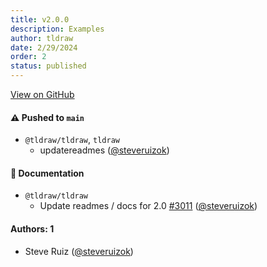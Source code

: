 ```yaml
---
title: v2.0.0
description: Examples
author: tldraw
date: 2/29/2024
order: 2
status: published
---
```


[View on GitHub](https://github.com/tldraw/tldraw/releases/tag/v2.0.0)

#### ⚠️ Pushed to `main`

- `@tldraw/tldraw`, `tldraw`
  - updatereadmes ([@steveruizok](https://github.com/steveruizok))

#### 📝 Documentation

- `@tldraw/tldraw`
  - Update readmes / docs for 2.0 [#3011](https://github.com/tldraw/tldraw/pull/3011) ([@steveruizok](https://github.com/steveruizok))

#### Authors: 1

- Steve Ruiz ([@steveruizok](https://github.com/steveruizok))
